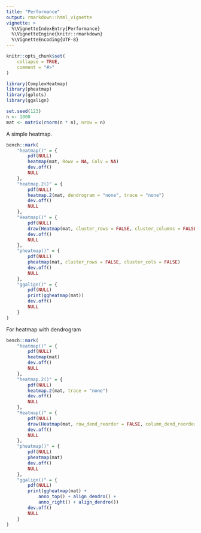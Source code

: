 ```yaml
---
title: "Performance"
output: rmarkdown::html_vignette
vignette: >
  %\VignetteIndexEntry{Performance}
  %\VignetteEngine{knitr::rmarkdown}
  %\VignetteEncoding{UTF-8}
---
```


```r
knitr::opts_chunk$set(
    collapse = TRUE,
    comment = "#>"
)
```

```r
library(ComplexHeatmap)
library(pheatmap)
library(gplots)
library(ggalign)
```

```r
set.seed(123)
n <- 1000
mat <- matrix(rnorm(n * n), nrow = n)
```

A simple heatmap.
```r
bench::mark(
    "heatmap()" = {
        pdf(NULL)
        heatmap(mat, Rowv = NA, Colv = NA)
        dev.off()
        NULL
    },
    "heatmap.2()" = {
        pdf(NULL)
        heatmap.2(mat, dendrogram = "none", trace = "none")
        dev.off()
        NULL
    },
    "Heatmap()" = {
        pdf(NULL)
        draw(Heatmap(mat, cluster_rows = FALSE, cluster_columns = FALSE))
        dev.off()
        NULL
    },
    "pheatmap()" = {
        pdf(NULL)
        pheatmap(mat, cluster_rows = FALSE, cluster_cols = FALSE)
        dev.off()
        NULL
    },
    "ggalign()" = {
        pdf(NULL)
        print(ggheatmap(mat))
        dev.off()
        NULL
    }
)
```

For heatmap with dendrogram
```r
bench::mark(
    "heatmap()" = {
        pdf(NULL)
        heatmap(mat)
        dev.off()
        NULL
    },
    "heatmap.2()" = {
        pdf(NULL)
        heatmap.2(mat, trace = "none")
        dev.off()
        NULL
    },
    "Heatmap()" = {
        pdf(NULL)
        draw(Heatmap(mat, row_dend_reorder = FALSE, column_dend_reorder = FALSE))
        dev.off()
        NULL
    },
    "pheatmap()" = {
        pdf(NULL)
        pheatmap(mat)
        dev.off()
        NULL
    },
    "ggalign()" = {
        pdf(NULL)
        print(ggheatmap(mat) +
            anno_top() + align_dendro() +
            anno_right() + align_dendro())
        dev.off()
        NULL
    }
)
```
